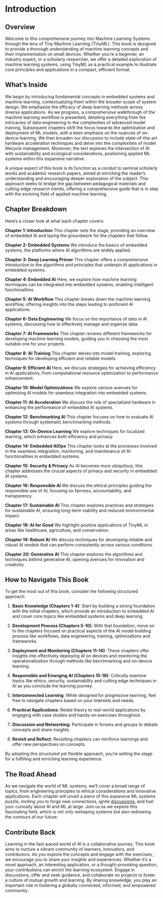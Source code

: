# Introduction

## Overview

Welcome to this comprehensive journey into Machine Learning Systems through the lens of Tiny Machine Learning (TinyML). This book is designed to provide a thorough understanding of machine learning concepts and their implementation on small devices. Whether you're a beginner, an industry expert, or a scholarly researcher, we offer a detailed exploration of machine learning systems, using TinyML as a practical example to illustrate core principles and applications in a compact, efficient format.

## What's Inside

We begin by introducing fundamental concepts in embedded systems and machine learning, contextualizing them within the broader scope of system design. We emphasize the efficacy of deep learning methods across diverse applications. As we progress, a comprehensive walkthrough of the machine learning workflow is presented, detailing everything from the intricacies of data engineering to the complexities of advanced model training. Subsequent chapters shift the focus towards the optimization and deployment of ML models, with a keen emphasis on the nuances of on-device learning. We then broaden our discussion to include state-of-the-art hardware acceleration techniques and delve into the complexities of model lifecycle management. Moreover, the text explores the intersection of AI with sustainability and ecological considerations, positioning applied ML systems within this expansive narrative.

A unique aspect of this book is its function as a conduit to seminal scholarly works and academic research papers, aimed at enriching the reader's understanding and encouraging deeper exploration of the subject. This approach seeks to bridge the gap between pedagogical materials and cutting-edge research trends, offering a comprehensive guide that is in step with the evolving field of applied machine learning.

## Chapter Breakdown

Here’s a closer look at what each chapter covers:

**Chapter 1: Introduction** This chapter sets the stage, providing an overview of embedded AI and laying the groundwork for the chapters that follow.  

**Chapter 2: Embedded Systems** We introduce the basics of embedded systems, the platforms where AI algorithms are widely applied.

**Chapter 3: Deep Learning Primer** This chapter offers a comprehensive introduction to the algorithms and principles that underpin AI applications in embedded systems.  

**Chapter 4: Embedded AI** Here, we explore how machine learning techniques can be integrated into embedded systems, enabling intelligent functionalities.

**Chapter 5: AI Workflow** This chapter breaks down the machine learning workflow, offering insights into the steps leading to proficient AI applications.  

**Chapter 6: Data Engineering** We focus on the importance of data in AI systems, discussing how to effectively manage and organize data.

**Chapter 7: AI Frameworks** This chapter reviews different frameworks for developing machine learning models, guiding you in choosing the most suitable one for your projects.

**Chapter 8: AI Training** This chapter delves into model training, exploring techniques for developing efficient and reliable models.  

**Chapter 9: Efficient AI** Here, we discuss strategies for achieving efficiency in AI applications, from computational resource optimization to performance enhancement.

**Chapter 10: Model Optimizations** We explore various avenues for optimizing AI models for seamless integration into embedded systems.  

**Chapter 11: AI Acceleration** We discuss the role of specialized hardware in enhancing the performance of embedded AI systems.

**Chapter 12: Benchmarking AI** This chapter focuses on how to evaluate AI systems through systematic benchmarking methods.

**Chapter 13: On-Device Learning** We explore techniques for localized learning, which enhances both efficiency and privacy.

**Chapter 14: Embedded AIOps** This chapter looks at the processes involved in the seamless integration, monitoring, and maintenance of AI functionalities in embedded systems.

**Chapter 15: Security & Privacy** As AI becomes more ubiquitous, this chapter addresses the crucial aspects of privacy and security in embedded AI systems.

**Chapter 16: Responsible AI** We discuss the ethical principles guiding the responsible use of AI, focusing on fairness, accountability, and transparency.

**Chapter 17: Sustainable AI** This chapter explores practices and strategies for sustainable AI, ensuring long-term viability and reduced environmental impact.

**Chapter 18: AI for Good** We highlight positive applications of TinyML in areas like healthcare, agriculture, and conservation.

**Chapter 19: Robust AI** We discuss techniques for developing reliable and robust AI models that can perform consistently across various conditions.

**Chapter 20: Generative AI** This chapter explores the algorithms and techniques behind generative AI, opening avenues for innovation and creativity.

## How to Navigate This Book 

To get the most out of this book, consider the following structured approach:

1. **Basic Knowledge (Chapters 1-4)**: Start by building a strong foundation with the initial chapters, which provide an introduction to embedded AI and cover core topics like embedded systems and deep learning.  

2. **Development Process (Chapters 5-10)**: With that foundation, move on to the chapters focused on practical aspects of the AI model building process like workflows, data engineering, training, optimizations and frameworks.

3. **Deployment and Monitoring (Chapters 11-14)**: These chapters offer insights into effectively deploying AI on devices and monitoring the operationalization through methods like benchmarking and on-device learning.

4. **Responsible and Emerging AI (Chapters 15-18)**: Critically examine topics like ethics, security, sustainability and cutting edge techniques in AI as you conclude the learning journey. 

5. **Interconnected Learning**: While designed for progressive learning, feel free to navigate chapters based on your interests and needs.

6. **Practical Applications**: Relate theory to real-world applications by engaging with case studies and hands-on exercises throughout. 

7. **Discussion and Networking**: Participate in forums and groups to debate concepts and share insights.

8. **Revisit and Reflect**: Revisiting chapters can reinforce learnings and offer new perspectives on concepts.

By adopting this structured yet flexible approach, you're setting the stage for a fulfilling and enriching learning experience.

## The Road Ahead

As we navigate the world of ML systems, we'll cover a broad range of topics, from engineering principles to ethical considerations and innovative applications. Each chapter will unveil a piece of this expansive ML systems puzzle, inviting you to forge new connections, ignite [discussions](https://github.com/harvard-edge/cs249r_book/discussions), and fuel your curiosity about AI and ML at large. Join us as we explore this fascinating field, which is not only reshaping systems but also redrawing the contours of our future.

## Contribute Back

Learning in the fast-paced world of AI is a collaborative journey. This book aims to nurture a vibrant community of learners, innovators, and contributors. As you explore the concepts and engage with the exercises, we encourage you to share your insights and experiences. Whether it's a novel approach, an interesting application, or a thought-provoking question, your contributions can enrich the learning ecosystem. Engage in discussions, offer and seek guidance, and collaborate on projects to foster a culture of mutual growth and learning. By sharing knowledge, you play an important role in fostering a globally connected, informed, and empowered community.
